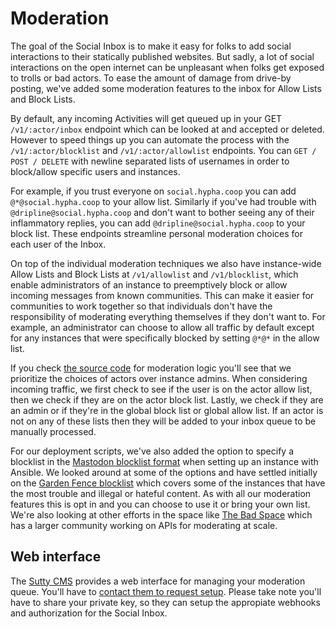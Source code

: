 # Moderation

The goal of the Social Inbox is to make it easy for folks to add social interactions to their statically published websites. But sadly, a lot of social interactions on the open internet can be unpleasant when folks get exposed to trolls or bad actors. To ease the amount of damage from drive-by posting, we've added some moderation features to the inbox for Allow Lists and Block Lists.

By default, any incoming Activities will get queued up in your GET `/v1/:actor/inbox` endpoint which can be looked at and accepted or deleted. However to speed things up you can automate the process with the `/v1/:actor/blocklist` and `/v1/:actor/allowlist` endpoints. You can `GET / POST / DELETE` with newline separated lists of usernames in order to block/allow specific users and instances.

For example, if you trust everyone on `social.hypha.coop` you can add `@*@social.hypha.coop` to your allow list. Similarly if you've had trouble with `@dripline@social.hypha.coop` and don't want to bother seeing any of their inflammatory replies, you can add `@dripline@social.hypha.coop` to your block list. These endpoints streamline personal moderation choices for each user of the Inbox.

On top of the individual moderation techniques we also have instance-wide Allow Lists and Block Lists at `/v1/allowlist` and `/v1/blocklist`, which enable administrators of an instance to preemptively block or allow incoming messages from known communities. This can make it easier for communities to work together so that individuals don't have the responsibility of moderating everything themselves if they don't want to. For example, an administrator can choose to allow all traffic by default except for any instances that were specifically blocked by setting `@*@*` in the allow list.

If you check [the source code](https://github.com/hyphacoop/social.distributed.press/blob/347f9d59f07bce936a0eee2b61865602fd62af3d/src/server/moderation.ts#L16) for moderation logic you'll see that we prioritize the choices of actors over instance admins. When considering incoming traffic, we first check to see if the user is on the actor allow list, then we check if they are on the actor block list. Lastly, we check if they are an admin or if they're in the global block list or global allow list. If an actor is not on any of these lists then they will be added to your inbox queue to be manually processed.

For our deployment scripts, we've also added the option to specify a blocklist in the [Mastodon blocklist format](https://fedi.tips/importing-ready-made-server-blocklists-on-mastodon/) when setting up an instance with Ansible. We looked around at some of the options and have settled initially on the [Garden Fence blocklist](https://github.com/gardenfence/blocklist/tree/main) which covers some of the instances that have the most trouble and illegal or hateful content. As with all our moderation features this is opt in and you can choose to use it or bring your own list. We're also looking at other efforts in the space like [The Bad Space](https://thebad.space/) which has a larger community working on APIs for moderating at scale.

## Web interface

The [Sutty CMS](https://panel.sutty.nl/usuaries/sign_in?change_locale_to=en) provides a web interface for managing your moderation queue.  You'll have to [contact them to request setup](https://sutty.nl/en/index.html#contact).  Please take note you'll have to share your private key, so they can setup the appropiate webhooks and authorization for the Social Inbox.
